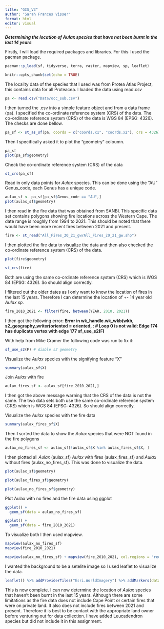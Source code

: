 ```yaml
---
title: "GIS_V3"
author: "Sarah Frances Visser"
format: html
editor: visual
---
```


***Determining the location of Aulax species that have not been burnt in the last 14 years***

Firstly, I will load the required packages and libraries. For this I used the pacman package.

```r


pacman::p_load(sf, tidyverse, terra, raster, mapview, sp, leaflet)

knitr::opts_chunk$set(echo = TRUE)
```

The locality data of the species that I used was from Protea Atlas Project, this contains data for all Proteacea. I loaded the data using read.csv

```r
pa <- read.csv("Data/occ_sub.csv")

```

I then turned the .csv into a simple feature object and from a data frame (pa). I specified the co-ordinate reference system (CRS) of the data. The co-ordinate reference system (CRS) of the data is WGS 84 (EPSG: 4326). The checks are done bellow.

```r
pa_sf <- st_as_sf(pa, coords = c("coords.x1", "coords.x2"), crs = 4326)
```

Then I specifically asked it to plot the "geometry" coloumn.

```r
pa_sf
plot(pa_sf$geometry)
```

Check the co-ordinate reference system (CRS) of the data

```r
st_crs(pa_sf)
```

Read in only data points for *Aulax* species. This can be done using the "AU" Genus_code, each Genus has a unique code.

```r
aulax_sf <- pa_sf[pa_sf$Genus_code == "AU",]
plot(aulax_sf$geometry)
```

I then read in the fire data that was obtained from SANBI. This specific data set contains polygons showing fire locations across the Western Cape. The date range is roughly from 1994 to 2021. This should be noted that there would have been more recent fires between 2021 and present.

```r
fire <- st_read("All_Fires_20_21_gw/All_Fires_20_21_gw.shp")
```

I then plotted the fire data to visualize the data and then also checked the co-ordinate reference system (CRS) of the data.

```r
plot(fire$geometry)
```

```r
st_crs(fire)
```

Both are using the same co-ordinate reference system (CRS) which is WGS 84 (EPSG: 4326). So should align correctly.

I filtered out the older dates as I only want to know the location of fires in the last 15 years. Therefore I can determine the location of +- 14 year old *Aulax sp*.

```r
fire_2010_2021 <- filter(fire, between(YEAR, 2010, 2021))
```

I then got the following error: **Error in wk_handle.wk_wkb(wkb, s2_geography_writer(oriented = oriented, : \# Loop 0 is not valid: Edge 174 has duplicate vertex with edge 177 sf_use_s2(F)**

With help from Mike Cramer the following code was run to fix it:

```r
sf_use_s2(F) # diable s2 geometry
```

Visualize the *Aulax* species with the signifying feature "X"

```r
summary(aulax_sf$X)
```

Join *Aulax* with fire

```r
aulax_fires_sf <- aulax_sf[fire_2010_2021,]
```

I then got the above message warning that the CRS of the data is not the same. The two data sets both use the same co-ordinate reference system (CRS) which is WGS 84 (EPSG: 4326). So should align correctly.

Visualize the *Aulax* species with the fire data

```r
summary(aulax_fires_sf$X)
```

Then I sorted the data to show the *Aulax* species that were NOT found in the fire polygons

```r
aulax_no_fires_sf <- aulax_sf[!aulax_sf$X %in% aulax_fires_sf$X, ]
```

I then plotted all *Aulax* (aulax_sf) *Aulax* with fires (aulax_fires_sf) and *Aulax* without fires (aulax_no_fires_sf). This was done to visualize the data.

```r
plot(aulax_sf$geometry)
```

```r
plot(aulax_fires_sf$geometry)
```

```r
plot(aulax_no_fires_sf$geometry)
```

Plot Aulax with no fires and the fire data using ggplot

```r
ggplot() + 
  geom_sf(data = aulax_no_fires_sf)

ggplot() +
  geom_sf(data = fire_2010_2021)
```

To visualize both I then used mapview.

```r
mapview(aulax_no_fires_sf)
mapview(fire_2010_2021)

mapview(aulax_no_fires_sf) + mapview(fire_2010_2021, col.regions = "red")
```

I wanted the background to be a setelite image so I used leaflet to visualize the data.

```r
leaflet() %>% addProviderTiles("Esri.WorldImagery") %>% addMarkers(data = aulax_no_fires_sf, popup = ~Genus_code) %>% addPolygons(data = fire_2010_2021, color = "red")
```

This is now complete. I can now determine the location of *Aulax* species that haven't been burnt in the last 15 years. Although there are some limitations as the fire data does not include Cape Point or certain fires that were on private land. It also does not include fires between 2021 and present. Therefore it is best to be contact with the appropriate land owner before venturing out for data collection. I have added Leucadendron species but did not include it in this assignment.



